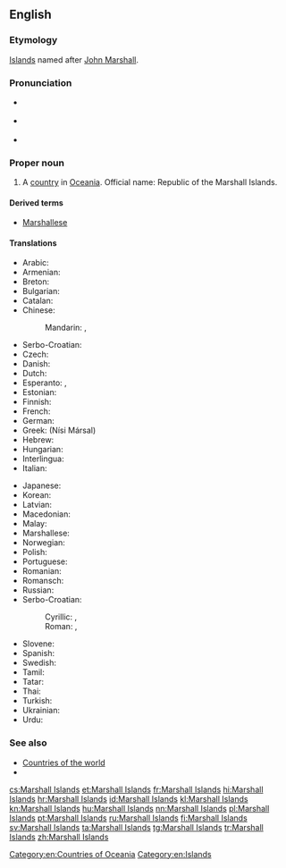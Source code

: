 ==English==

===Etymology===
[[Island]]s named after [[w:John Marshall (British captain)|John Marshall]].

===Pronunciation===
* {{a|UK}} {{IPA|/ˈmɑː.ʃəl ˈai.ləndz/}}
* {{a|US}} {{IPA|/ˈmɑɹ.ʃəl ˈai.ləndz/}}
* {{audio|en-us-Marshall Islands.ogg|Audio (US)}}

===Proper noun===
{{en-proper noun|head=[[Marshall]] [[island|Islands]]}}

# A [[country]] in [[Oceania]]. Official name: Republic of the Marshall Islands.

====Derived terms====
* [[Marshallese]]

====Translations====
{{trans-top|Republic of the Marshall Islands}}
* Arabic: {{t-|ar|جزر مارشال|f-p|tr=juzur marshal}}
* Armenian: {{t-|hy|Մարշալյան Կղզիներ|tr=Marshalyan Kghziner|sc=Armn}}
* Breton: {{t-|br|Inizi Marshall}}
* Bulgarian: {{t-|bg|Маршалови острови|tr=Maršalovi ostrovi|sc=Cyrl}}
* Catalan: {{t+|ca|illes Marshall|f-p}}
* Chinese:
*: Mandarin: {{t-|cmn|馬紹爾群島|sc=Hani}}, {{t-|cmn|马绍尔群岛|tr=Mǎshào'ěr qúndǎo|sc=Hani}}
* Serbo-Croatian: {{t-|sh|Maršalovi Otoci}}
* Czech: {{t+|cs|Marshallovy ostrovy|m-p}}
* Danish: {{t+|da|Marshalløerne}}
* Dutch: {{t+|nl|Marshalleilanden}}
* Esperanto: {{t-|eo|Marŝala Insularo}}, {{t-|eo|Marŝaloj}}
* Estonian: {{t-|et|Marshalli Saared}}
* Finnish: {{t+|fi|Marshallinsaaret}}
* French: {{t+|fr|Îles Marshall|f-p}}
* German: {{t+|de|Marshallinseln}}
* Greek: {{t+|el|Νήσοι Μάρσαλ|m-p}} (Nísi Mársal)
* Hebrew: {{t-|he|איי מרשל|tr=Iyey Marshal|sc=Hebr}}
* Hungarian: {{t-|hu|Marsall-szigetek}}
* Interlingua: {{t-|ia|Insulas Marshall}}
* Italian: {{t-|it|Isole Marshall|f-p}}
{{trans-mid}}
* Japanese: {{t-|ja|マーシャル諸島|tr=Māsharu shotō}}
* Korean: {{t+|ko|마셜 제도|tr=Masyeol jedo}}
* Latvian: {{t-|lv|Maršalo salos}}
* Macedonian: {{t-|mk|Маршалови Острови|m-p|tr=Maršálovi Óstrovi}}
* Malay: {{t-|ms|Kepulauan Marshall}}
* Marshallese: {{t-|mh|Aelōn̄ in M̧ajeļ}}
* Norwegian: {{t-|no|Marshalløyene}}
* Polish: {{t+|pl|Wyspy Marshalla}}
* Portuguese: {{t+|pt|Ilhas Marshall}}
* Romanian: {{t-|ro|Insulele Marshall}}
* Romansch: {{t-|rm|Inslas da Marshall|f-p}}
* Russian: {{t-|ru|Маршалловы острова|m-p|tr=Máršallovy ostrová}}
* Serbo-Croatian:
*: Cyrillic: {{t-|sh|Маршалова Острва|n-p}}, {{t-|sh|Маршалска острва}}
*: Roman: {{t-|sh|Maršalova Ostrva|n-p}}, {{t-|sh|Maršalska ostrva}}
* Slovene: {{t-|sl|Marshallovi otoki}}
* Spanish: {{t+|es|Islas Marshall|f-p}}
* Swedish: {{t+|sv|Marshallöarna}}
* Tamil: {{t-|ta|மார்ஷல் தீவுகள்|tr=mārṣal tīvukaḷ|sc=Taml}}
* Tatar: {{t-|tt|Marshall Utırawları|sc=Cyrl}}
* Thai: {{t-|th|หมู่เกาะมาร์แชล|tr=muko machaen|sc=Thai}}
* Turkish: {{t+|tr|Marshall Adaları}}
* Ukrainian: {{t-|uk|Маршалові острови|tr=Maršalovi ostrovy|sc=Cyrl}}
* Urdu: {{t-|ur|مارشل آئلینڈ|tr=māršl ā’lynḍ|sc=ur-Arab}}
{{trans-bottom}}

===See also===
* [[Appendix:Countries of the world|Countries of the world]]
* {{pedia}}

[[Category:en:Countries of Oceania]]
[[Category:en:Islands]]

[[cs:Marshall Islands]]
[[et:Marshall Islands]]
[[fr:Marshall Islands]]
[[hi:Marshall Islands]]
[[hr:Marshall Islands]]
[[id:Marshall Islands]]
[[kl:Marshall Islands]]
[[kn:Marshall Islands]]
[[hu:Marshall Islands]]
[[nn:Marshall Islands]]
[[pl:Marshall Islands]]
[[pt:Marshall Islands]]
[[ru:Marshall Islands]]
[[fi:Marshall Islands]]
[[sv:Marshall Islands]]
[[ta:Marshall Islands]]
[[tg:Marshall Islands]]
[[tr:Marshall Islands]]
[[zh:Marshall Islands]]